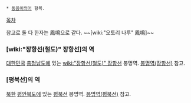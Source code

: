  * [[동음이의어]] 항목.

[[목차]]

참고로 둘 다 한자는 鳳鳴으로 같다. ~~[wiki:"오토리 나루" 鳳鳴]~~

=== [wiki:"장항선(철도)" 장항선]의 역 ===
[[대한민국]] [[충청남도]]에 있는 [[wiki:"장항선(철도)" 장항선]] 봉명역. [[봉명역(장항선)]] 참고.

=== [평북선]의 역 ===
[[북한]] [[평안북도]]에 있는 [[평북선]] 봉명역. [[봉명역(평북선)]] 참고.
